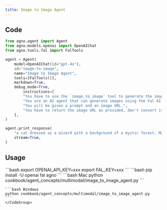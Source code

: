 ```yaml
---
title: Image to Image Agent
---
```


## Code

```python
from agno.agent import Agent
from agno.models.openai import OpenAIChat
from agno.tools.fal import FalTools

agent = Agent(
    model=OpenAIChat(id="gpt-4o"),
    id="image-to-image",
    name="Image to Image Agent",
    tools=[FalTools()],
    markdown=True,
    debug_mode=True,
        instructions=[
        "You have to use the `image_to_image` tool to generate the image.",
        "You are an AI agent that can generate images using the Fal AI API.",
        "You will be given a prompt and an image URL.",
        "You have to return the image URL as provided, don't convert it to markdown or anything else.",
    ],
)

agent.print_response(
    "a cat dressed as a wizard with a background of a mystic forest. Make it look like 'https://fal.media/files/koala/Chls9L2ZnvuipUTEwlnJC.png'",
    stream=True,
)
```

## Usage

<Steps>
  <Snippet file="create-venv-step.mdx" />

  <Step title="Set your API key">
    ```bash
    export OPENAI_API_KEY=xxx
    export FAL_KEY=xxx
    ```
  </Step>

  <Step title="Install libraries">
    ```bash
    pip install -U openai fal agno
    ```
  </Step>

  <Step title="Run Agent">
    <CodeGroup>
    ```bash Mac
    python cookbook/agent_concepts/multimodal/image_to_image_agent.py
    ```

    ```bash Windows
    python cookbook/agent_concepts/multimodal/image_to_image_agent.py
    ```
    </CodeGroup>
  </Step>
</Steps>